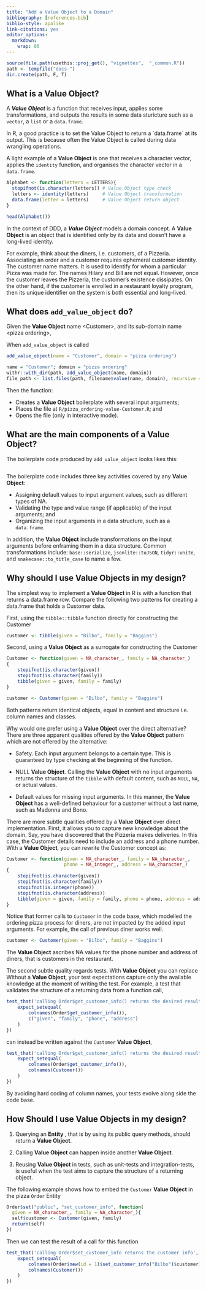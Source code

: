 ---
title: "Add a Value Object to a Domain"
bibliography: [references.bib]
biblio-style: apalike
link-citations: yes
editor_options: 
  markdown: 
    wrap: 80
---

```{r, include = FALSE}
source(file.path(usethis::proj_get(), "vignettes",  "_common.R"))
path <- tempfile("docs-")
dir.create(path, F, T)
```

## What is a Value Object?

A ***Value Object*** is a function that receives input, applies some
transformations, and outputs the results in some data sturicture such as a
`vector`, a `list` or a `data.frame`.

```{=html}
<div class="alert alert-info" <strong="">
In R, a good practice is to set the Value Object to return a `data.frame` at its
output. This is because often the Value Object is called during data
wrangling operations.
</div>
```

A light example of a **Value Object** is one that receives a character vector,
applies the `identity` function, and organises the character vector in a
`data.frame`.

```{r, eval=TRUE, echo=TRUE}
Alphabet <- function(letters = LETTERS){
  stopifnot(is.character(letters)) # Value Object type check
  letters <- identity(letters)     # Value Object transformation
  data.frame(letter = letters)     # Value Object return object
}

head(Alphabet())
```

In the context of DDD, a ***Value Object*** models a domain concept. A **Value
Object** is an object that is identified only by its data and doesn't have a
long-lived identity.

For example, think about the diners, i.e. customers, of a Pizzeria. Associating
an order and a customer requires ephemeral customer identity. The customer name
matters. It is used to identify for whom a particular Pizza was made for. The
names Hilary and Bill are not equal. However, once the customer leaves the
Pizzeria, the customer's existence dissipates. On the other hand, if the
customer is enrolled in a restaurant loyalty program, then its unique identifier
on the system is both essential and long-lived.

## What does `add_value_object` do?

Given the **Value Object** name \<Customer\>, and its sub-domain name \<pizza
ordering\>,

When `add_value_object` is called

```{r, eval = FALSE, echo = TRUE}
add_value_object(name = "Customer", domain = "pizza ordering")
```

```{r, eval = TRUE, echo = FALSE}
name = "Customer"; domain = "pizza ordering"
withr::with_dir(path, add_value_object(name, domain))
file_path <- list.files(path, filename$value(name, domain), recursive = TRUE)
```

Then the function:

-   Creates a **Value Object** boilerplate with several input arguments;
-   Places the file at `R/pizza_ordering-value-Customer.R`; and
-   Opens the file (only in interactive mode).

## What are the main components of a Value Object?

The boilerplate code produced by `add_value_object` looks likes this:

```{r code = readLines(fs::path(path, file_path)), eval=FALSE, echo=TRUE}
```

The boilerplate code includes three key activities covered by any **Value
Object**:

-   Assigning default values to input argument values, such as different types
    of NA.
-   Validating the type and value range (if applicable) of the input arguments;
    and
-   Organizing the input arguments in a data structure, such as a `data.frame`.

In addition, the **Value Object** include transformations on the input arguments
before enframing them in a data structure. Common transformations include:
`base::serialize`, `jsonlite::toJSON`, `tidyr::unite`, and
`snakecase::to_title_case` to name a few.

## Why should I use Value Objects in my design?

The simplest way to implement a **Value Object** in R is with a function that
returns a data.frame row. Compare the following two patterns for creating a
data.frame that holds a Customer data.

First, using the `tibble::tibble` function directly for constructing the
Customer

```{r, eval=FALSE, echo=TRUE}
customer <- tibble(given = "Bilbo", family = "Baggins")
```

Second, using a **Value Object** as a surrogate for constructing the Customer

```{r, eval=FALSE, echo=TRUE}
Customer <- function(given = NA_character_, family = NA_character_)
{
    stopifnot(is.character(given))
    stopifnot(is.character(family))
    tibble(given = given, family = family)
}

customer <- Customer(given = "Bilbo", family = "Baggins")
```

Both patterns return identical objects, equal in content and structure i.e.
column names and classes.

Why would one prefer using a **Value Object** over the direct alternative? There
are three apparent qualities offered by the **Value Object** pattern which are
not offered by the alternative:

-   Safety. Each input argument belongs to a certain type. This is guaranteed by
    type checking at the beginning of the function.

-   NULL **Value Object**. Calling the **Value Object** with no input arguments
    returns the structure of the `tibble` with default content, such as `NULL`,
    `NA`, or actual values.

-   Default values for missing input arguments. In this manner, the **Value
    Object** has a well-defined behaviour for a customer without a last name,
    such as Madonna and Bono.

There are more subtle qualities offered by a **Value Object** over direct
implementation. First, it allows you to capture new knowledge about the domain.
Say, you have discovered that the Pizzeria makes deliveries. In this case, the
Customer details need to include an address and a phone number. With a **Value
Object**, you can rewrite the Customer concept as:

```{r, eval=FALSE, echo=TRUE}
Customer <- function(given = NA_character_, family = NA_character_, 
                     phone = NA_integer_, address = NA_character_)
{
    stopifnot(is.character(given))
    stopifnot(is.character(family))
    stopifnot(is.integer(phone))
    stopifnot(is.character(address))
    tibble(given = given, family = family, phone = phone, address = address)
}
```

Notice that former calls to `Customer` in the code base, which modelled the
ordering pizza process for diners, are not impacted by the added input
arguments. For example, the call of previous diner works well.

```{r, eval=FALSE, echo=TRUE}
customer <- Customer(given = "Bilbo", family = "Baggins")
```

The **Value Object** ascribes NA values for the phone number and address of
diners, that is customers in the restaurant.

The second subtle quality regards tests. With **Value Object** you can replace
Without a **Value Object**, your test expectations capture only the available
knowledge at the moment of writing the test. For example, a test that validates
the structure of a returning data from a function call,

```{r, eval=FALSE, echo=TRUE}
test_that('calling Order$get_customer_info() returns the desired results', {
    expect_setequal(
        colnames(Order$get_customer_info()),
        c("given", "family", "phone", "address")
    )
})
```

can instead be written against the `Customer` **Value Object**,

```{r, eval=FALSE, echo=TRUE}
test_that('calling Order$get_customer_info() returns the desired results', {
    expect_setequal(
        colnames(Order$get_customer_info()),
        colnames(Customer())
    )
})
```

By avoiding hard coding of column names, your tests evolve along side the code
base.

## How Should I use Value Objects in my design?

1.  Querying an **Entity** , that is by using its public query methods, should
    return a **Value Object**.

2.  Calling **Value Object** can happen inside another **Value Object**.

3.  Reusing **Value Object** in tests, such as unit-tests and integration-tests,
    is useful when the test aims to capture the structure of a returning object.

The following example shows how to embed the `Customer` **Value Object** in the
pizza `Order` Entity

```{r, echo=TRUE, eval=FALSE}
Order$set("public", "set_customer_info", function(
  given = NA_character_, family = NA_character_){
  self$customer <- Customer(given, family)
  return(self)
})  
```

Then we can test the result of a call for this function

```{r, echo=TRUE, eval=FALSE}
test_that('calling Order$set_customer_info returns the customer info', {
    expect_setequal(
        colnames(Order$new(id = 1)$set_customer_info("Bilbo")$customer),
        colnames(Customer())
    )
})
```
